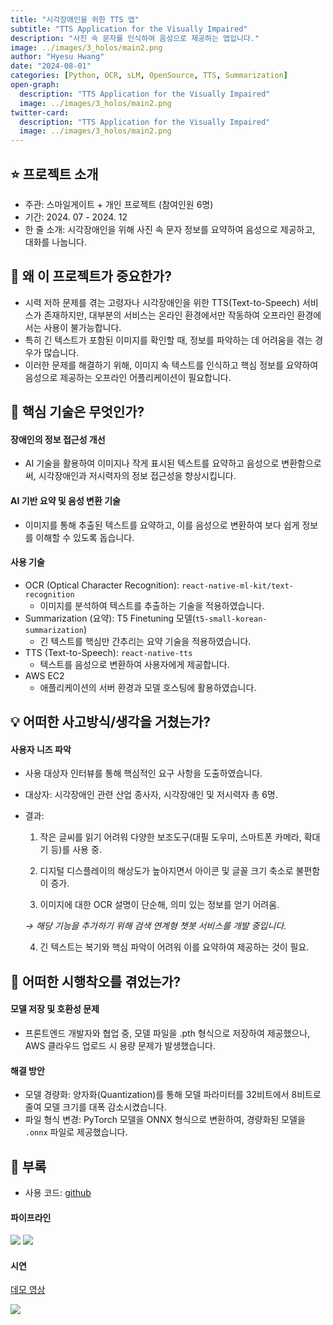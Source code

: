```yaml
---
title: "시각장애인을 위한 TTS 앱"
subtitle: "TTS Application for the Visually Impaired"
description: "사진 속 문자를 인식하여 음성으로 제공하는 앱입니다."
image: ../images/3_holos/main2.png
author: "Hyesu Hwang"
date: "2024-08-01"
categories: [Python, OCR, sLM, OpenSource, TTS, Summarization]
open-graph:
  description: "TTS Application for the Visually Impaired"
  image: ../images/3_holos/main2.png
twitter-card:
  description: "TTS Application for the Visually Impaired"
  image: ../images/3_holos/main2.png
---
```


## ⭐ 프로젝트 소개

- 주관: 스마일게이트 + 개인 프로젝트 (참여인원 6명)
- 기간: 2024. 07 - 2024. 12
- 한 줄 소개: 시각장애인을 위해 사진 속 문자 정보를 요약하여 음성으로 제공하고, 대화를 나눕니다.

## 💎 왜 이 프로젝트가 중요한가?

- 시력 저하 문제를 겪는 고령자나 시각장애인을 위한 TTS(Text-to-Speech) 서비스가 존재하지만, 대부분의 서비스는 온라인 환경에서만 작동하여 오프라인 환경에서는 사용이 불가능합니다.
- 특히 긴 텍스트가 포함된 이미지를 확인할 때, 정보를 파악하는 데 어려움을 겪는 경우가 많습니다.
- 이러한 문제를 해결하기 위해, 이미지 속 텍스트를 인식하고 핵심 정보를 요약하여 음성으로 제공하는 오프라인 어플리케이션이 필요합니다.

## 🔎 핵심 기술은 무엇인가?

#### 장애인의 정보 접근성 개선
- AI 기술을 활용하여 이미지나 작게 표시된 텍스트를 요약하고 음성으로 변환함으로써, 시각장애인과 저시력자의 정보 접근성을 향상시킵니다.

#### AI 기반 요약 및 음성 변환 기술
- 이미지를 통해 추출된 텍스트를 요약하고, 이를 음성으로 변환하여 보다 쉽게 정보를 이해할 수 있도록 돕습니다.

#### 사용 기술
- OCR (Optical Character Recognition): `react-native-ml-kit/text-recognition`
  - 이미지를 분석하여 텍스트를 추출하는 기술을 적용하였습니다.
- Summarization (요약): T5 Finetuning 모델(`t5-small-korean-summarization`)
  - 긴 텍스트를 핵심만 간추리는 요약 기술을 적용하였습니다.
- TTS (Text-to-Speech): `react-native-tts`
  - 텍스트를 음성으로 변환하여 사용자에게 제공합니다.
- AWS EC2
  - 애플리케이션의 서버 환경과 모델 호스팅에 활용하였습니다.

## 💡 어떠한 사고방식/생각을 거쳤는가?

#### 사용자 니즈 파악
- 사용 대상자 인터뷰를 통해 핵심적인 요구 사항을 도출하였습니다.
- 대상자: 시각장애인 관련 산업 종사자, 시각장애인 및 저시력자 총 6명.
- 결과:
  1. 작은 글씨를 읽기 어려워 다양한 보조도구(대필 도우미, 스마트폰 카메라, 확대기 등)를 사용 중.

  2. 디지털 디스플레이의 해상도가 높아지면서 아이콘 및 글꼴 크기 축소로 불편함이 증가.

  3. 이미지에 대한 OCR 설명이 단순해, 의미 있는 정보를 얻기 어려움.
    
    *→ 해당 기능을 추가하기 위해 검색 연계형 챗봇 서비스를 개발 중입니다.*

  4. 긴 텍스트는 복기와 핵심 파악이 어려워 이를 요약하여 제공하는 것이 필요.

## 🌄 어떠한 시행착오를 겪었는가?

#### 모델 저장 및 호환성 문제
- 프론트엔드 개발자와 협업 중, 모델 파일을 .pth 형식으로 저장하여 제공했으나, AWS 클라우드 업로드 시 용량 문제가 발생했습니다.

#### 해결 방안
- 모델 경량화: 양자화(Quantization)를 통해 모델 파라미터를 32비트에서 8비트로 줄여 모델 크기를 대폭 감소시켰습니다.
- 파일 형식 변경: PyTorch 모델을 ONNX 형식으로 변환하여, 경량화된 모델을 `.onnx` 파일로 제공했습니다.

## 🧶 부록

- 사용 코드: [github]()

#### 파이프라인

![](../images/3_holos/FlowChart.png)
![](../images/3_holos/ServiceArchitecture.png)

#### 시연

[데모 영상](https://www.youtube.com/shorts/JHF1tnKubQU)

![](../images/3_holos/demo.png)

